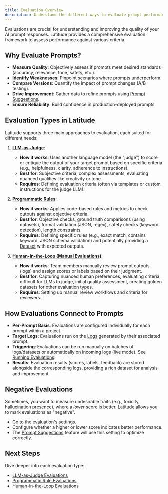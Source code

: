 ```yaml
---
title: Evaluation Overview
description: Understand the different ways to evaluate prompt performance in Latitude.
---
```


Evaluations are crucial for understanding and improving the quality of your AI prompt responses. Latitude provides a comprehensive evaluation framework to assess performance against various criteria.

## Why Evaluate Prompts?

- **Measure Quality**: Objectively assess if prompts meet desired standards (accuracy, relevance, tone, safety, etc.).
- **Identify Weaknesses**: Pinpoint scenarios where prompts underperform.
- **Compare Versions**: Quantify the impact of prompt changes (A/B testing).
- **Drive Improvement**: Gather data to refine prompts using [Prompt Suggestions](/guides/evaluations/prompt-suggestions).
- **Ensure Reliability**: Build confidence in production-deployed prompts.

## Evaluation Types in Latitude

Latitude supports three main approaches to evaluation, each suited for different needs:

1.  [**LLM-as-Judge**](/guides/evaluations/llm_as_judge_evaluations):

    - **How it works**: Uses another language model (the "judge") to score or critique the output of your target prompt based on specific criteria (e.g., helpfulness, clarity, adherence to instructions).
    - **Best for**: Subjective criteria, complex assessments, evaluating nuanced qualities like creativity or tone.
    - **Requires**: Defining evaluation criteria (often via templates or custom instructions for the judge LLM).

2.  [**Programmatic Rules**](/guides/evaluations/programmatic_rules):

    - **How it works**: Applies code-based rules and metrics to check outputs against objective criteria.
    - **Best for**: Objective checks, ground truth comparisons (using datasets), format validation (JSON, regex), safety checks (keyword detection), length constraints.
    - **Requires**: Defining specific rules (e.g., exact match, contains keyword, JSON schema validation) and potentially providing a [Dataset](/guides/datasets/overview) with expected outputs.

3.  [**Human-in-the-Loop (Manual Evaluations)**](/guides/evaluations/manual_evaluations):
    - **How it works**: Team members manually review prompt outputs (logs) and assign scores or labels based on their judgment.
    - **Best for**: Capturing nuanced human preferences, evaluating criteria difficult for LLMs to judge, initial quality assessment, creating golden datasets for other evaluation types.
    - **Requires**: Setting up manual review workflows and criteria for reviewers.

## How Evaluations Connect to Prompts

- **Per-Prompt Basis**: Evaluations are configured individually for each prompt within a project.
- **Target Logs**: Evaluations run on the [Logs](/guides/logs/overview) generated by their associated prompt.
- **Triggering**: Evaluations can be run manually on batches of logs/datasets or automatically on incoming logs (live mode). See [Running Evaluations](/guides/evaluations/running-evaluations).
- **Results**: Evaluation results (scores, labels, feedback) are stored alongside the corresponding logs, providing a rich dataset for analysis and improvement.

## Negative Evaluations

Sometimes, you want to measure undesirable traits (e.g., toxicity, hallucination presence), where a _lower_ score is better. Latitude allows you to mark evaluations as "negative".

- Go to the evaluation's settings.
- Configure whether a higher or lower score indicates better performance.
- The [Prompt Suggestions](/guides/evaluations/prompt-suggestions) feature will use this setting to optimize correctly.

## Next Steps

Dive deeper into each evaluation type:

- [LLM-as-Judge Evaluations](/guides/evaluations/llm_as_judge_evaluations)
- [Programmatic Rule Evaluations](/guides/evaluations/programmatic_rules)
- [Human-in-the-Loop Evaluations](/guides/evaluations/manual_evaluations)
